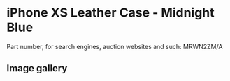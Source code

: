 
# iPhone XS Leather Case - Midnight Blue

Part number, for search engines, auction websites and such: MRWN2ZM/A

## Image gallery

<div style={{ width: "768px" }}>
  <GalleryComponent
    images={[
      {
        original: "/everysource/MRWN2.png",
        thumbnail: "/everypreview/MRWN2.png",
      },
      {
        original: "/everysource/MRWN2_AV1_GOLD.png",
        thumbnail: "/everypreview/MRWN2_AV1_GOLD.png",
      },
      {
        original: "/everysource/MRWN2_AV1_SILVER.png",
        thumbnail: "/everypreview/MRWN2_AV1_SILVER.png",
      },
      {
        original: "/everysource/MRWN2_AV1_SPACE_GRAY.png",
        thumbnail: "/everypreview/MRWN2_AV1_SPACE_GRAY.png",
      },
      {
        original: "/everysource/MRWN2_AV2.png",
        thumbnail: "/everypreview/MRWN2_AV2.png",
      }
    ]}
  />
</div>